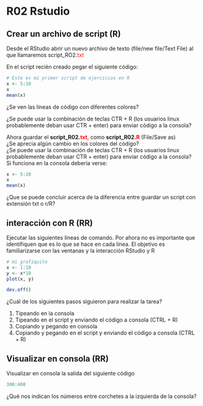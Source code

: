 # R02 Rstudio {-}

## Crear un archivo de script (R)

Desde el RStudio abrir un nuevo archivo de texto (file/new file/Text File) al que llamaremos script_RO2.<span style="color:red">txt</span>  

En el script recién creado pegar el siguiente código:  

```r
# Este es mi primer script de ejercicios en R
x <- 5:10
x
mean(x)
```
¿Se ven las líneas de código con diferentes colores?

¿Se puede usar la combinación de teclas CTR + R (los usuarios linux probablemente deban usar CTR + enter) para enviar código a la consola?

Ahora guardar el **script_R02.<span style="color:red">txt</span>**, como **script_R02.<span style="color:red">R</span>** (File/Save as)   
¿Se aprecia algún cambio en los colores del código?   
¿Se puede usar la combinación de teclas CTR + R (los usuarios linux probablemente deban usar CTR + enter) para enviar código a la consola?  
Si funciona en la consola debería verse:  

```r
x <- 5:10
x
mean(x)
```

¿Que se puede concluir acerca de la diferencia entre guardar un script con extensión txt o r/R? 

<!-- **RTA** Cuando guardamos el archivo con extensión txt, el RStudio lo procesa como a un archivo de texto común. Al leer el archivo con extensión r/R, entiende que tiene un formato particular y habilita las funcionalidades específicas para ese idioma de programación. -->

##  interacción con R (RR)
Ejecutar las siguientes líneas de comando. Por ahora no es importante que identifiquen que es lo que se hace en cada línea. El objetivo es familiarizarse con las ventanas y la interacción RStudio y R  

```r
# mi grafiquito
x <- 1:10
y <- x*10
plot(x, y)
```

```r
dev.off()
```

¿Cuál de los siguientes pasos siguieron para realizar la tarea?  
<ol>
<li>  Tipeando en la consola  </li>
<li>  Tipeando en el script y enviando el código a consola (CTRL + R) </li> 
<li>  Copiando y pegando en consola </li>
<li>  Copiando y pegando en el script y enviando el código a consola (CTRL + R) </li>   
</ol>

## Visualizar en consola (RR)
Visualizar en consola la salida del siguiente código

```r
300:400
```

¿Qué nos indican los números entre corchetes a la izquierda de la consola?
